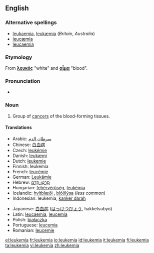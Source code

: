 ==English==

===Alternative spellings===
*[[leukaemia]], [[leukæmia]] (''Britain'', ''Australia'')
*[[leucæmia]]
*[[leucaemia]]

===Etymology===
From {{Gr.}} '''[[λευκός]]''' "white" and '''[[αἷμα]]''' "blood".

===Pronunciation===
*{{IPA|/luˈkimiə/}}

===Noun===
{{en-noun|-}}

# {{context|US|oncology|pathology}} Group of [[cancer]]s of the blood-forming tissues.

====Translations====
{{trans-top|cancer of blood forming tissue}}
*Arabic:  [[سرطان الدم]]
*Chinese: [[白血病]]
*Czech: [[leukémie]]
*Danish: [[leukæmi]] {{c}}
*Dutch: [[leukemie]]
*Finnish: leukemia
*French: [[leucémie]]
*German: [[Leukämie]]
*Hebrew: [[סרטן הדם|סַרְטַן הַדָּם]] {{m}}
*Hungarian: [[fehérvérűség]], [[leukémia]]
*Icelandic: [[hvítblæði]] {{n}}, [[blóðlýsa]] {{f}} (''less common'')
*Indonesian: leukemia, [[kanker darah]]
{{trans-mid}}
*Japanese: [[白血病]] ([[はっけつびょう]], hakketsubyō)
*Latin: [[leucaemia]], [[leucemia]]
*Polish: [[białaczka]] {{f}}
*Portuguese: [[leucemia]]
*Romanian: [[leucemie]] {{f}}
{{trans-bottom}}

[[el:leukemia]]
[[fr:leukemia]]
[[io:leukemia]]
[[id:leukemia]]
[[it:leukemia]]
[[fi:leukemia]]
[[ta:leukemia]]
[[vi:leukemia]]
[[zh:leukemia]]